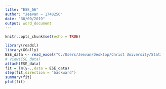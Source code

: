 ---
title: "ESE_56"
author: "Jeevan ~ 1740256"
date: "30/09/2019"
output: word_document
---

```{r setup, include=FALSE}
knitr::opts_chunk$set(echo = TRUE)
```

```{r}
library(readxl)
library(GGally)
ESE_data <- read_excel("C:/Users/Jeevan/Desktop/Christ University/Statistics/Linear Regression/ESE_data.xlsx")
# View(ESE_data)
attach(ESE_data)
fit = lm(y~.,data = ESE_data)
step(fit,direction = "backward")
summary(fit)
plot(fit)
```